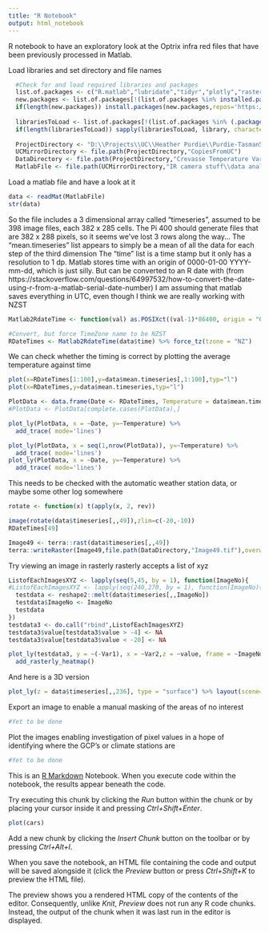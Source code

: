 ```yaml
---
title: "R Notebook"
output: html_notebook
---
```


R notebook to have an exploratory look at the Optrix infra red files that have been previously processed in Matlab.

Load libraries and set directory and file names
```r
  #Check for and load required libraries and packages
  list.of.packages <- c("R.matlab","lubridate","tidyr","plotly","rasterly")
  new.packages <- list.of.packages[!(list.of.packages %in% installed.packages()[,"Package"])]
  if(length(new.packages)) install.packages(new.packages,repos='https://cloud.r-project.org')
  
  librariesToLoad <- list.of.packages[!(list.of.packages %in% (.packages()))]
  if(length(librariesToLoad)) sapply(librariesToLoad, library, character.only = TRUE)
  
  ProjectDirectory <- "D:\\Projects\\UC\\Heather Purdie\\Purdie-TasmanSaddle-Crevasses"
  UCMirrorDirectory <- file.path(ProjectDirectory,"CopiesFromUC")
  DataDirectory <- file.path(ProjectDirectory,"Crevasse Temperature Variability\\Data")
  MatlabFile <- file.path(UCMirrorDirectory,"IR camera stuff\\data analysis from Raj for 2020\\Tier_4_timeseries.mat")
```

Load a matlab file and have a look at it
```r
data <- readMat(MatlabFile)
str(data)
```
So the file includes a 3 dimensional array called "timeseries", assumed to be 398 image files, each 382 x 285 cells.
The Pi 400 should generate files that are 382 x 288 pixels, so it seems we've lost 3 rows along the way...
The "mean.timeseries" list appears to simply be a mean of all the data for each step of the third dimension
The "time" list is a time stamp but it only has a resolution to 1 dp.
Matlab stores time with an origin of 0000-01-00 YYYY-mm-dd, which is just silly.
But can be converted to an R date with (from https://stackoverflow.com/questions/64997532/how-to-convert-the-date-using-r-from-a-matlab-serial-date-number)
I am assuming that matlab saves everything in UTC, even though I think we are really working with NZST
```r
Matlab2RdateTime <- function(val) as.POSIXct((val-1)*86400, origin = "0000-01-01", tz = "UTC")

#Convert, but force TimeZone name to be NZST
RDateTimes <- Matlab2RdateTime(data$time) %>% force_tz(tzone = "NZ")
```

We can check whether the timing is correct by plotting the average temperature against time
```r
plot(x=RDateTimes[1:100],y=data$mean.timeseries[,1:100],typ="l")
plot(x=RDateTimes,y=data$mean.timeseries,typ="l")

PlotData <- data.frame(Date <- RDateTimes, Temperature = data$mean.timeseries[1,])
#PlotData <- PlotData[complete.cases(PlotData),]

plot_ly(PlotData, x = ~Date, y=~Temperature) %>%
  add_trace( mode='lines')

plot_ly(PlotData, x = seq(1,nrow(PlotData)), y=~Temperature) %>%
  add_trace( mode='lines')
plot_ly(PlotData, x = ~Date, y=~Temperature) %>%
  add_trace( mode='lines')
```
This needs to be checked with the automatic weather station data, or maybe some other log
somewhere
```r
rotate <- function(x) t(apply(x, 2, rev))

image(rotate(data$timeseries[,,49]),zlim=c(-20,-10))
RDateTimes[49]

Image49 <- terra::rast(data$timeseries[,,49])
terra::writeRaster(Image49,file.path(DataDirectory,"Image49.tif"),overwrite=TRUE)
```
Try viewing an image in rasterly
rasterly accepts a list of xyz
```r
ListofEachImagesXYZ <- lapply(seq(5,45, by = 1), function(ImageNo){
#ListofEachImagesXYZ <- lapply(seq(240,270, by = 1), function(ImageNo){
  testdata <- reshape2::melt(data$timeseries[,,ImageNo])
  testdata$ImageNo <- ImageNo
  testdata
})
testdata3 <- do.call("rbind",ListofEachImagesXYZ)
testdata3$value[testdata3$value > -4] <- NA
testdata3$value[testdata3$value < -20] <- NA

plot_ly(testdata3, y = ~(-Var1), x = ~Var2,z = ~value, frame = ~ImageNo) %>%
  add_rasterly_heatmap()
```
And here is a 3D version
```r
plot_ly(z = data$timeseries[,,236], type = "surface") %>% layout(scene=list(aspectmode="manual",aspectratio=list(x=1,y=1, z=0.2),zaxis=list(range = c(-20,0)))) 
```



Export an image to enable a manual masking of the areas of no interest
```r
#Yet to be done
```

Plot the images enabling investigation of pixel values in a hope of identifying where the GCP's 
or climate stations are
```r
#Yet to be done
```


This is an [R Markdown](http://rmarkdown.rstudio.com) Notebook. When you execute code within the notebook, the results appear beneath the code. 

Try executing this chunk by clicking the *Run* button within the chunk or by placing your cursor inside it and pressing *Ctrl+Shift+Enter*. 

```r
plot(cars)
```

Add a new chunk by clicking the *Insert Chunk* button on the toolbar or by pressing *Ctrl+Alt+I*.

When you save the notebook, an HTML file containing the code and output will be saved alongside it (click the *Preview* button or press *Ctrl+Shift+K* to preview the HTML file).

The preview shows you a rendered HTML copy of the contents of the editor. Consequently, unlike *Knit*, *Preview* does not run any R code chunks. Instead, the output of the chunk when it was last run in the editor is displayed.
